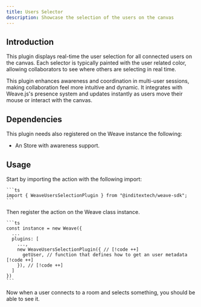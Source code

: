```yaml
---
title: Users Selector
description: Showcase the selection of the users on the canvas
---
```



## Introduction

This plugin displays real-time the user selection for all connected users on the
canvas. Each selector is typically painted with the user related color, allowing
collaborators to see where others are selecting in real time.

This plugin enhances awareness and coordination in multi-user sessions, making
collaboration feel more intuitive and dynamic. It integrates with Weave.js's
presence system and updates instantly as users move their mouse or interact with
the canvas.

## Dependencies

This plugin needs also registered on the Weave instance the following:

- An Store with awareness support.

## Usage

<Accordions>
  <Accordion title="1. Import the plugin" id="import-plugin">
    Start by importing the action with the following import:

    ```ts
    import { WeaveUsersSelectionPlugin } from "@inditextech/weave-sdk";
    ```

  </Accordion>
  <Accordion title="2. Register the plugin" id="register-plugin">
    Then register the action on the Weave class instance.

    ```ts
    const instance = new Weave({
      ...
      plugins: [
        ...,
        new WeaveUsersSelectionPlugin({ // [!code ++]
          getUser, // function that defines how to get an user metadata [!code ++]
        }), // [!code ++]
      ]
    })
    ```

  </Accordion>
  <Accordion title="3. Use the plugin" id="use-the-plugin">
    Now when a user connects to a room and selects something, you should be able to see it.

  </Accordion>
</Accordions>
